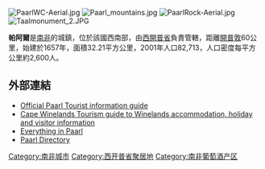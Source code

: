 [[Image:PaarlWC-Aerial.jpg|right]]
[[Image:Paarl_mountains.jpg|thumb]]
[[Image:PaarlRock-Aerial.jpg|thumb]]
[[Image:Taalmonument_2.JPG|thumb]]

'''帕阿爾'''是[[南非|南非]]的城鎮，位於該國西南部，由[[西開普省|西開普省]]負責管轄，距離[[開普敦|開普敦]]60公里，始建於1657年，面積32.21平方公里，2001年人口82,713，人口密度每平方公里約2,600人。

==外部連結==
*[https://web.archive.org/web/20051108223215/http://www.tourismpaarl.co.za/ Official Paarl Tourist information guide]
*[https://web.archive.org/web/20040924231340/http://www.tourismcapewinelands.co.za/ Cape Winelands Tourism guide to Winelands accommodation, holiday and visitor  information]
*[http://www.paarl-unlimited.co.za/ Everything in Paarl] {{Wayback|url=http://www.paarl-unlimited.co.za/ |date=20210621185249 }}
*[http://www.paarlonline.info Paarl Directory] {{Wayback|url=http://www.paarlonline.info/ |date=20200806104723 }}

{{Authority control}}
{{SouthAfrica-geo-stub}}
[[Category:南非城市|Category:南非城市]]
[[Category:西开普省聚居地|Category:西开普省聚居地]]
[[Category:南非葡萄酒产区|Category:南非葡萄酒产区]]